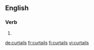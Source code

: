 
==English==

===Verb===
{{head|en}}

# {{en-third-person singular of|curtail}}

[[de:curtails]]
[[fr:curtails]]
[[fi:curtails]]
[[vi:curtails]]